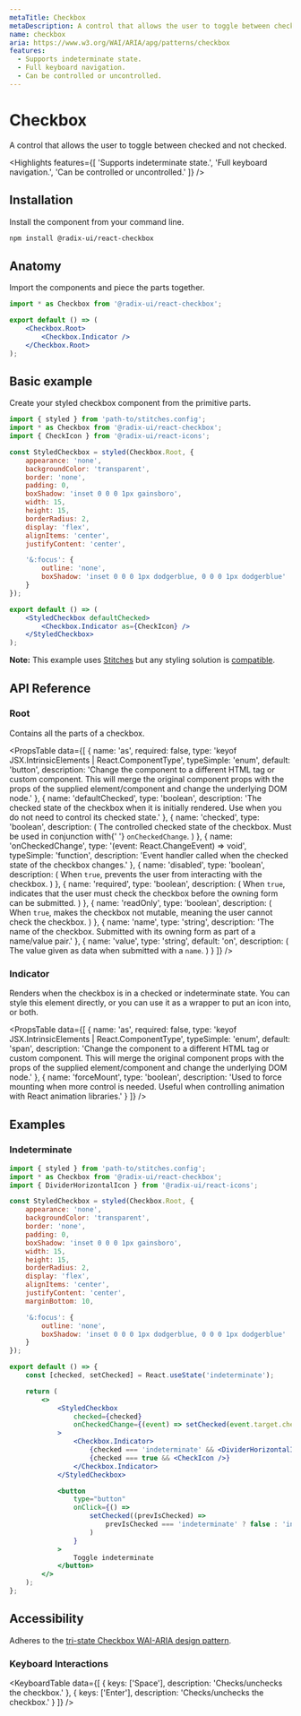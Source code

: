 ```yaml
---
metaTitle: Checkbox
metaDescription: A control that allows the user to toggle between checked and not checked.
name: checkbox
aria: https://www.w3.org/WAI/ARIA/apg/patterns/checkbox
features:
  - Supports indeterminate state.
  - Full keyboard navigation.
  - Can be controlled or uncontrolled.
---
```


# Checkbox

<Description>A control that allows the user to toggle between checked and not checked.</Description>

<Highlights
	features={[
		'Supports indeterminate state.',
		'Full keyboard navigation.',
		'Can be controlled or uncontrolled.'
	]}
/>

## Installation

Install the component from your command line.

```bash
npm install @radix-ui/react-checkbox
```

## Anatomy

Import the components and piece the parts together.

```jsx
import * as Checkbox from '@radix-ui/react-checkbox';

export default () => (
	<Checkbox.Root>
		<Checkbox.Indicator />
	</Checkbox.Root>
);
```

## Basic example

Create your styled checkbox component from the primitive parts.

```jsx
import { styled } from 'path-to/stitches.config';
import * as Checkbox from '@radix-ui/react-checkbox';
import { CheckIcon } from '@radix-ui/react-icons';

const StyledCheckbox = styled(Checkbox.Root, {
	appearance: 'none',
	backgroundColor: 'transparent',
	border: 'none',
	padding: 0,
	boxShadow: 'inset 0 0 0 1px gainsboro',
	width: 15,
	height: 15,
	borderRadius: 2,
	display: 'flex',
	alignItems: 'center',
	justifyContent: 'center',

	'&:focus': {
		outline: 'none',
		boxShadow: 'inset 0 0 0 1px dodgerblue, 0 0 0 1px dodgerblue'
	}
});

export default () => (
	<StyledCheckbox defaultChecked>
		<Checkbox.Indicator as={CheckIcon} />
	</StyledCheckbox>
);
```

<Note>

**Note:** This example uses [Stitches](https://stitches.dev) but any styling solution is [compatible](/docs/primitives/overview/styling).

</Note>

## API Reference

### Root

Contains all the parts of a checkbox.

<PropsTable
	data={[
		{
			name: 'as',
			required: false,
			type: 'keyof JSX.IntrinsicElements | React.ComponentType<any>',
			typeSimple: 'enum',
			default: 'button',
			description:
				'Change the component to a different HTML tag or custom component. This will merge the original component props with the props of the supplied element/component and change the underlying DOM node.'
		},
		{
			name: 'defaultChecked',
			type: 'boolean',
			description:
				'The checked state of the checkbox when it is initially rendered. Use when you do not need to control its checked state.'
		},
		{
			name: 'checked',
			type: 'boolean',
			description: (
				<span>
					The controlled checked state of the checkbox. Must be used in conjunction with{' '}
					<Code>onCheckedChange</Code>.
				</span>
			)
		},
		{
			name: 'onCheckedChange',
			type: '(event: React.ChangeEvent<HTMLInputElement>) => void',
			typeSimple: 'function',
			description: 'Event handler called when the checked state of the checkbox changes.'
		},
		{
			name: 'disabled',
			type: 'boolean',
			description: (
				<span>
					When <Code>true</Code>, prevents the user from interacting with the checkbox.
				</span>
			)
		},
		{
			name: 'required',
			type: 'boolean',
			description: (
				<span>
					When <Code>true</Code>, indicates that the user must check the checkbox before the owning
					form can be submitted.
				</span>
			)
		},
		{
			name: 'readOnly',
			type: 'boolean',
			description: (
				<span>
					When <Code>true</Code>, makes the checkbox not mutable, meaning the user cannot check the
					checkbox.
				</span>
			)
		},
		{
			name: 'name',
			type: 'string',
			description:
				'The name of the checkbox. Submitted with its owning form as part of a name/value pair.'
		},
		{
			name: 'value',
			type: 'string',
			default: 'on',
			description: (
				<span>
					The value given as data when submitted with a <Code>name</Code>.
				</span>
			)
		}
	]}
/>

### Indicator

Renders when the checkbox is in a checked or indeterminate state. You can style this element directly, or you can use it as a wrapper to put an icon into, or both.

<PropsTable
	data={[
		{
			name: 'as',
			required: false,
			type: 'keyof JSX.IntrinsicElements | React.ComponentType<any>',
			typeSimple: 'enum',
			default: 'span',
			description:
				'Change the component to a different HTML tag or custom component. This will merge the original component props with the props of the supplied element/component and change the underlying DOM node.'
		},
		{
			name: 'forceMount',
			type: 'boolean',
			description:
				'Used to force mounting when more control is needed. Useful when controlling animation with React animation libraries.'
		}
	]}
/>

## Examples

### Indeterminate

```jsx
import { styled } from 'path-to/stitches.config';
import * as Checkbox from '@radix-ui/react-checkbox';
import { DividerHorizontalIcon } from '@radix-ui/react-icons';

const StyledCheckbox = styled(Checkbox.Root, {
	appearance: 'none',
	backgroundColor: 'transparent',
	border: 'none',
	padding: 0,
	boxShadow: 'inset 0 0 0 1px gainsboro',
	width: 15,
	height: 15,
	borderRadius: 2,
	display: 'flex',
	alignItems: 'center',
	justifyContent: 'center',
	marginBottom: 10,

	'&:focus': {
		outline: 'none',
		boxShadow: 'inset 0 0 0 1px dodgerblue, 0 0 0 1px dodgerblue'
	}
});

export default () => {
	const [checked, setChecked] = React.useState('indeterminate');

	return (
		<>
			<StyledCheckbox
				checked={checked}
				onCheckedChange={(event) => setChecked(event.target.checked)}
			>
				<Checkbox.Indicator>
					{checked === 'indeterminate' && <DividerHorizontalIcon />}
					{checked === true && <CheckIcon />}
				</Checkbox.Indicator>
			</StyledCheckbox>

			<button
				type="button"
				onClick={() =>
					setChecked((prevIsChecked) =>
						prevIsChecked === 'indeterminate' ? false : 'indeterminate'
					)
				}
			>
				Toggle indeterminate
			</button>
		</>
	);
};
```

## Accessibility

Adheres to the [tri-state Checkbox WAI-ARIA design pattern](https://www.w3.org/WAI/ARIA/apg/patterns/checkbox).

### Keyboard Interactions

<KeyboardTable
	data={[
		{
			keys: ['Space'],
			description: 'Checks/unchecks the checkbox.'
		},
		{
			keys: ['Enter'],
			description: 'Checks/unchecks the checkbox.'
		}
	]}
/>
